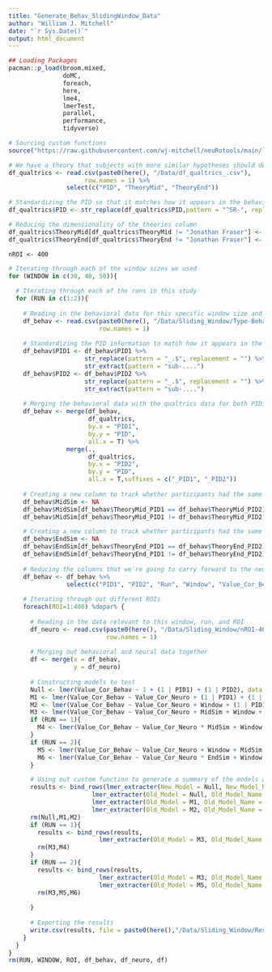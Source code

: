 ```yaml
---
title: "Generate_Behav_SlidingWindow_Data"
author: "William J. Mitchell"
date: "`r Sys.Date()`"
output: html_document
---
```


```r
## Loading Packages
pacman::p_load(broom.mixed,
               doMC,
               foreach,
               here,  
               lme4,
               lmerTest,
               parallel,
               performance,
               tidyverse)

# Sourcing custom functions
source("https://raw.githubusercontent.com/wj-mitchell/neuRotools/main/lmer_extracter.R", local = T)
```

```r
# We have a theory that subjects with more similar hypotheses should demonstrate more similar behavior and neural activity, so we're specifically reading that in
df_qualtrics <- read.csv(paste0(here(), "/Data/df_qualtrics_.csv"),
                     row.names = 1) %>%
                select(c("PID", "TheoryMid", "TheoryEnd"))

# Standardizing the PID so that it matches how it appears in the behavioral data
df_qualtrics$PID <- str_replace(df_qualtrics$PID,pattern = "^SR-", replacement = "sub-")

# Reducing the dimensionality of the theories column 
df_qualtrics$TheoryMid[df_qualtrics$TheoryMid != "Jonathan Fraser"] <- "Not Jonathan Fraser"
df_qualtrics$TheoryEnd[df_qualtrics$TheoryEnd != "Jonathan Fraser"] <- "Not Jonathan Fraser"
```

```Specifying
nROI <- 400
```

```r
# Iterating through each of the window sizes we used
for (WINDOW in c(30, 40, 50)){
  
  # Iterating through each of the runs in this study
  for (RUN in c(1:2)){
    
    # Reading in the behavioral data for this specific window size and run
    df_behav <- read.csv(paste0(here(), "/Data/Sliding_Window/Type-Behav_WinSize-", WINDOW, "_Run-",RUN,".csv"),
                         row.names = 1)
    
    # Standardizing the PID information to match how it appears in the neuro file
    df_behav$PID1 <- df_behav$PID1 %>%
                     str_replace(pattern = "_.$", replacement = "") %>%
                     str_extract(pattern = "sub-....")
    df_behav$PID2 <- df_behav$PID2 %>%
                     str_replace(pattern = "_.$", replacement = "") %>%
                     str_extract(pattern = "sub-....")
    
    # Merging the behavioral data with the qualtrics data for both PID1 and PID2
    df_behav <- merge(df_behav,
                      df_qualtrics,
                      by.x = "PID1",
                      by.y = "PID",
                      all.x = T) %>%
                merge(.,
                      df_qualtrics,
                      by.x = "PID2",
                      by.y = "PID",
                      all.x = T,suffixes = c("_PID1", "_PID2"))
    
    # Creating a new column to track whether participants had the same theory or different theories at the mid point
    df_behav$MidSim <- NA    
    df_behav$MidSim[df_behav$TheoryMid_PID1 == df_behav$TheoryMid_PID2] <- "Same"
    df_behav$MidSim[df_behav$TheoryMid_PID1 != df_behav$TheoryMid_PID2] <- "Different" 

    # Creating a new column to track whether participants had the same theory or different theories at the end point    
    df_behav$EndSim <- NA    
    df_behav$EndSim[df_behav$TheoryEnd_PID1 == df_behav$TheoryEnd_PID2] <- "Same"
    df_behav$EndSim[df_behav$TheoryEnd_PID1 != df_behav$TheoryEnd_PID2] <- "Different" 
    
    # Reducing the columns that we're going to carry forward to the neuro data merger
    df_behav <- df_behav %>%
                select(c("PID1", "PID2", "Run", "Window", "Value_Cor_Behav", "MidSim", "EndSim"))
    
    # Iterating through out different ROIs
    foreach(ROI=1:400) %dopar% {
      
      # Reading in the data relevant to this window, run, and ROI
      df_neuro <- read.csv(paste0(here(), "/Data/Sliding_Window/nROI-400_WinSize-", WINDOW, "_Run-",RUN,"_ROI-", ROI,".csv"),
                           row.names = 1)
      
      # Merging out behavioral and neural data together
      df <- merge(x = df_behav,
                  y = df_neuro)
      
      # Constructing models to test
      Null <- lmer(Value_Cor_Behav ~ 1 + (1 | PID1) + (1 | PID2), data = df, REML = F)
      M1 <- lmer(Value_Cor_Behav ~ Value_Cor_Neuro + (1 | PID1) + (1 | PID2), data = df, REML = F)
      M2 <- lmer(Value_Cor_Behav ~ Value_Cor_Neuro + Window + (1 | PID1) + (1 | PID2), data = df, REML = F)
      M3 <- lmer(Value_Cor_Behav ~ Value_Cor_Neuro + MidSim + Window + (1 | PID1) + (1 | PID2), data = df, REML = F)
      if (RUN == 1){
        M4 <- lmer(Value_Cor_Behav ~ Value_Cor_Neuro * MidSim + Window + (1 | PID1) + (1 | PID2), data = df, REML = F)
      }
      if (RUN == 2){
        M5 <- lmer(Value_Cor_Behav ~ Value_Cor_Neuro + Window + MidSim + EndSim + (1 | PID1) + (1 | PID2), data = df, REML = F)
        M6 <- lmer(Value_Cor_Behav ~ Value_Cor_Neuro * EndSim + Window + MidSim + (1 | PID1) + (1 | PID2), data = df, REML = F)
      }

      # Using out custom function to generate a summary of the models and model comparisons
      results <- bind_rows(lmer_extracter(New_Model = Null, New_Model_Name = "Null"),
                       lmer_extracter(Old_Model = Null, Old_Model_Name = "Null", New_Model = M1, New_Model_Name = "M1"),
                       lmer_extracter(Old_Model = M1, Old_Model_Name = "M1", New_Model = M2, New_Model_Name = "M2"),
                       lmer_extracter(Old_Model = M2, Old_Model_Name = "M2", New_Model = M3,New_Model_Name = "M3"))    
      rm(Null,M1,M2)
      if (RUN == 1){
        results <- bind_rows(results, 
                         lmer_extracter(Old_Model = M3, Old_Model_Name = "M3", New_Model = M4, New_Model_Name = "M4"))
        rm(M3,M4)
      }
      if (RUN == 2){
        results <- bind_rows(results, 
                         lmer_extracter(Old_Model = M3, Old_Model_Name = "M3", New_Model = M5, New_Model_Name = "M5"),
                         lmer_extracter(Old_Model = M5, Old_Model_Name = "M5", New_Model = M6, New_Model_Name = "M6"))
        rm(M3,M5,M6)
                         
      }
      
      # Exporting the results
      write.csv(results, file = paste0(here(),"/Data/Sliding_Window/Results/nROI-", nROI,"_WinSize-", WINDOW,"_Run-",RUN,"_ROI-", ROI,"_ModelResults.csv"))
    }
  }
}
rm(RUN, WINDOW, ROI, df_behav, df_neuro, df)
```